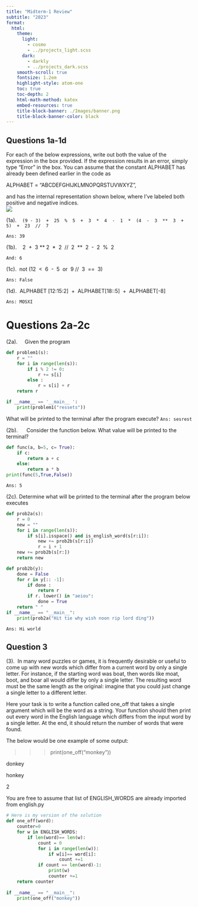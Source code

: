 ```yaml
---
title: "Midterm-1 Review"
subtitle: "2023"
format:
  html:
    theme:
      light: 
        - cosmo
        - ../projects_light.scss
      dark: 
        - darkly
        - ../projects_dark.scss
    smooth-scroll: true
    fontsize: 1.2em
    highlight-style: atom-one
    toc: true
    toc-depth: 2
    html-math-method: katex
    embed-resources: true
    title-block-banner: ./Images/banner.png
    title-block-banner-color: black
---
```

## Questions 1a-1d
For each of the below expressions, write out both the value of the expression in the box provided. If the expression results in an error, simply type "Error" in the box. You can assume that the constant ALPHABET has already been defined earlier in the code as

ALPHABET = "ABCDEFGHIJKLMNOPQRSTUVWXYZ",

and has the internal representation shown below, where I’ve labeled both positive and negative indices.<br>
![](./Alphabet.png)

(1a).    ```(9 - 3)  +  25  %  5  +  3  *  4  -  1  *  (4  -  3  **  3  +  5)  +  23  //  7```

`Ans: 39`

(1b).    2  +  3 ** 2  *  2  //  2  **  2  -  2  %  2

`And: 6`

(1c).  not (12  <  6  -  5  or  9 //  3  ==  3)

`Ans: False`

(1d).  ALPHABET [12:15:2]  +  ALPHABET[18::5]  +  ALPHABET[-8]

`Ans: MOSXI`



# Questions 2a-2c
(2a).     Given the program
``` python
def problem1(s):
    r = ""
    for i in range(len(s)):
        if i % 2 != 0:
            r += s[i]
        else :
            r = s[i] + r
    return r

if __name__ == '__main__ ':
    print(problem1("ressets"))
```
What will be printed to the terminal after the program execute?
`Ans: sesrest`

(2b).      Consider the function below. What value will be printed to the terminal?
```python
def func(a, b=5, c= True): 
    if c:
        return a + c
    else:
        return a * b
print(func(5,True,False))
```
`Ans: 5`

(2c). Determine what will be printed to the terminal after the program below executes
```python
def prob2a(s):
    r = 0
    new = ""
    for i in range(len(s)):
        if s[i].isspace() and is_english_word(s[r:i]):
            new += prob2b(s[r:i])
            r = i + 1
    new += prob2b(s[r:])
    return new

def prob2b(y):
    done = False
    for r in y[:: -1]:
        if done :
            return r
        if r. lower() in "aeiou":
            done = True
    return " "
if __name__ == "__main__":
    print(prob2a("Hit tie why wish noon rip lord ding"))
```
`Ans: Hi world`

## Question 3

(3).  In many word puzzles or games, it is frequently desirable or useful to come up with new words which differ from a current word by only a single letter. For instance, if the starting word was boat, then words like moat, boot, and boar all would differ by only a single letter. The resulting word must be the same length as the original: imagine that you could just change a single letter to a different letter.

Here your task is to write a function called one_off that takes a single argument which will be the word as a string. Your function should then print out every word in the English language which differs from the input word by a single letter. At the end, it should return the number of words that were found.

The below would be one example of some output:


>>> print(one_off("monkey"))

donkey

honkey

2


You are free to assume that list of ENGLISH_WORDS are already imported from english.py

```python
# Here is my version of the solution
def one_off(word):
    counter=0
    for w in ENGLISH_WORDS:
        if len(word)== len(w):
            count = 0
            for i in range(len(w)):
                if w[i]== word[i]:
                    count +=1
            if count == len(word)-1:
                print(w)
                counter +=1
    return counter
            
if __name__ == "__main__":
    print(one_off("monkey"))
```